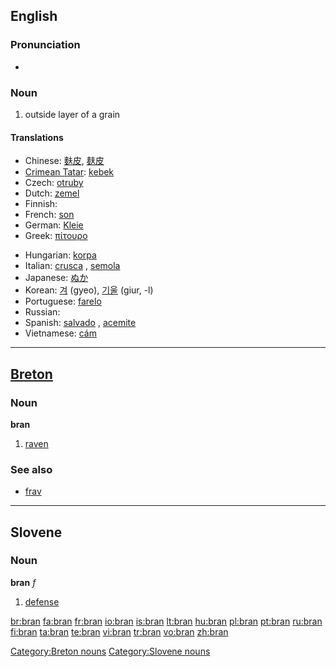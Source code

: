 {{also|brân}}
==English==
{{wikipedia}}

===Pronunciation===
* {{rhymes|æn}}

===Noun===
{{en-noun|-}}

# outside layer of a grain

====Translations====
{{trans-top|outside layer of a grain}}
* Chinese: [[麩皮]], [[麸皮]]
* [[Crimean Tatar]]: [[kebek]]
* Czech: [[otruby]] {{f|p}}
* Dutch: [[zemel]] {{m}}
* Finnish: {{t|fi|lese}}
* French: [[son#French|son]] {{m}}
* German: [[Kleie]] {{f}}
* Greek: [[πίτουρο]] {{n}}
{{trans-mid}}
* Hungarian: [[korpa]]
* Italian: [[crusca]] {{f}}, [[semola]] {{f}}
* Japanese: [[ぬか]]
* Korean: [[겨]] (gyeo), [[기울]] (giur, -l)
* Portuguese: [[farelo]] {{m}}
* Russian: {{t|ru|отруби|f|p|sc=Cyrl|tr=ótrubi}}
* Spanish: [[salvado]] {{m}}, [[acemite]] {{italbrac|archaic}}
* Vietnamese: [[cám]]
{{trans-bottom}}

----

==[[Breton]]==

===Noun===
'''bran''' {{m}}

# [[raven]]

===See also===
* [[frav]] {{m}}

[[Category:Breton nouns]]

----

==Slovene==

===Noun===
'''bran''' ''f''

# [[defense]]

[[Category:Slovene nouns]]

[[br:bran]]
[[fa:bran]]
[[fr:bran]]
[[io:bran]]
[[is:bran]]
[[lt:bran]]
[[hu:bran]]
[[pl:bran]]
[[pt:bran]]
[[ru:bran]]
[[fi:bran]]
[[ta:bran]]
[[te:bran]]
[[vi:bran]]
[[tr:bran]]
[[vo:bran]]
[[zh:bran]]